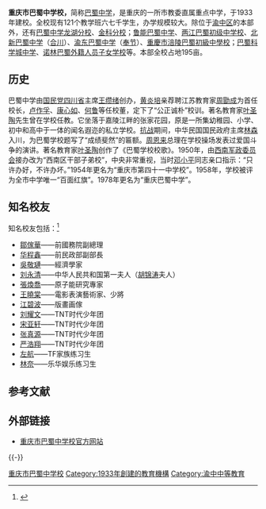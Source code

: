 {{Refimprove|time=2021-06-15}}{{Infobox School
| name = 重庆市巴蜀中学校
| other_name = Chongqing Bashu Secondary School
| image = [[File:Entrance_of_Chongqing_Bashu_Secondary_School_after_2013.jpg|300px]]
| motto = 公正诚朴
| established = 1933年
| type = 公立中学
| religion = 
| affiliation = 
| district = {{CHN}}[[重庆市|重庆市]][[渝中区|渝中区]]
| grades = 初一至高三（分校） 高一至高三（本校）
| president = 
| principal = 李潇珂（本校）
| dean = 
| college = 
| house = 
| sc = 
| cs = 
| faculty = 
| staff = 1000人以上
| students = 10000人以上
| athletics = 
| conference = 
| colors = 紫色
| mascot = 
| magazine = 
| free_label = 
| free_text = 
| free_label2 = 
| free_text2 = 
| free_label3 = 
| free_text3 = 
| address = 重庆市渝中区北区路51号
| website = http://www.bashu.cn
}}

'''重庆市巴蜀中学校，'''简称[[巴蜀中学|巴蜀中学]]，是重庆的一所市教委直属重点中学，于1933年建校。全校现有121个教学班六七千学生，办学规模较大。除位于[[渝中区|渝中区]]的本部外，还有[[巴蜀中学龙湖分校|巴蜀中学龙湖分校]]、[[巴蜀中学金科分校|金科分校]]；[[鲁能巴蜀中学|鲁能巴蜀中学]]、[[两江巴蜀初级中学校|两江巴蜀初级中学校]]、[[北新巴蜀中学|北新巴蜀中学]]（[[合川|合川]]）、[[渝东巴蜀中学|渝东巴蜀中学]]（[[奉节|奉节]]）、[[重慶市涪陵巴蜀初級中學校|重慶市涪陵巴蜀初級中學校]]；[[巴蜀科学城中学|巴蜀科学城中学]]、[[诺林巴蜀外籍人员子女学校|诺林巴蜀外籍人员子女学校]]等。本部全校占地195亩。

==历史==
巴蜀中学由[[国民党|国民党]][[四川省|四川省]]主席[[王缵绪|王缵绪]]创办，[[黄炎培|黄炎培]]亲荐聘江苏教育家[[周勖成|周勖成]]为首任校长，[[卢作孚|卢作孚]]、[[康心如|康心如]]、[[何鲁|何鲁]]等任校董，定下了“公正诚朴”校训。著名教育家[[叶圣陶|叶圣陶]]先生曾在学校任教。它坐落于嘉陵江畔的张家花园，原是一所集幼稚园、小学、初中和高中于一体的闻名遐迩的私立学校。[[中国抗日战争|抗战]]期间，中华民国国民政府主席[[林森|林森]]入川，为巴蜀学校题写了“成绩斐然”的匾额。[[周恩来|周恩来]]总理在学校操场发表过爱国斗争的演讲。著名教育家[[叶圣陶|叶圣陶]]创作了《巴蜀学校校歌》。1950年，由[[西南军政委员会|西南军政委员会]]接办改为“西南区干部子弟校”，中央非常重视，当时[[邓小平|邓小平]]同志亲口指示：“只许办好，不许办坏。”1954年更名为“重庆市第四十一中学校”。1958年，学校被评为全市中学唯一“百面红旗”。1978年更名为“重庆巴蜀中学”。

==知名校友==
知名校友包括：<ref>{{Cite web |url=http://www.bashu.com.cn/Class.aspx?Id=134 |title=巴蜀中学知名校友栏 |access-date=2017-08-27 |archive-url=https://web.archive.org/web/20170712100307/http://www.bashu.com.cn/Class.aspx?Id=134 
|archive-date=2017-07-12 |dead-url=yes }}</ref>
*[[鄒傢華|鄒傢華]]——前國務院副總理
*[[华程鑫|华程鑫]]——前民政部副部長
*[[吳敬璉|吳敬璉]]——經濟學家
*[[刘永清|刘永清]]——中华人民共和国第一夫人（[[胡锦涛|胡锦涛]]夫人）
*[[張煥喬|張煥喬]]——原子能研究專家
*[[王曉棠|王曉棠]]——電影表演藝術家、少將
*[[江碧波|江碧波]]——版畫画傢
*[[刘耀文|刘耀文]]——TNT时代少年团
*[[宋亚轩|宋亚轩]]——TNT时代少年团
*[[张真源|张真源]]——TNT时代少年团
*[[严浩翔|严浩翔]]——TNT时代少年团
*[[左航|左航]]——TF家族练习生
*[[林奈|林奈]]——乐华娱乐练习生

==参考文献==
{{reflist}}
== 外部链接 ==
*{{zh-cn}} [https://web.archive.org/web/20140704224921/http://www.bashu.com.cn/ 重庆市巴蜀中学校官方网站]
{{-}}
{{国家级示范高中}}
{{重庆市}}
[[Category:重庆市巴蜀中学校|]]
[[Category:1933年創建的教育機構|Category:1933年創建的教育機構]]
[[Category:渝中中等教育|Category:渝中中等教育]]